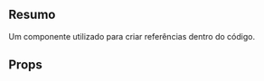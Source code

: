 <!-- #region Imports -->



<!-- #endregion -->

<Meta title="Components/Anchor" id="anchor" component={Anchor} />

## Resumo

Um componente utilizado para criar referências dentro do código.

## Props

<Props of={Anchor} />
